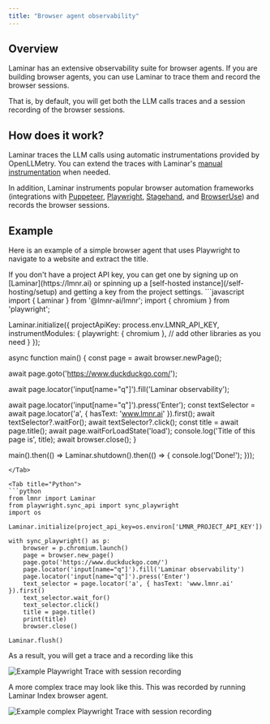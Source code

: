 ```yaml
---
title: "Browser agent observability"
---
```


## Overview

Laminar has an extensive observability suite for browser agents. If you are 
building browser agents, you can use Laminar to trace them and record the browser sessions.

That is, by default, you will get both the LLM calls traces and a session recording of
the browser sessions.

## How does it work?

Laminar traces the LLM calls using automatic instrumentations provided by OpenLLMetry. You can
extend the traces with Laminar's [manual instrumentation](/tracing/structure/manual-span-creation) when needed.

In addition, Laminar instruments popular browser automation frameworks (integrations with [Puppeteer](/tracing/integrations/puppeteer), [Playwright](/tracing/integrations/playwright), [Stagehand](/tracing/integrations/stagehand), and [BrowserUse](/tracing/integrations/browser-use)) and records the browser sessions.

## Example

Here is an example of a simple browser agent that uses Playwright to navigate to a website and extract the title.

<Tip>
If you don't have a project API key, you can get one by signing up on [Laminar](https://lmnr.ai) or spinning up a [self-hosted instance](/self-hosting/setup) and getting a key from the project settings.
</Tip>

<Tabs>
<Tab title="JavaScript/TypeScript">
```javascript
import { Laminar } from '@lmnr-ai/lmnr';
import { chromium } from 'playwright';

Laminar.initialize({
  projectApiKey: process.env.LMNR_API_KEY,
  instrumentModules: {
    playwright: {
      chromium
    },
    // add other libraries as you need
  }
});

async function main() {
  const page = await browser.newPage();

  await page.goto('https://www.duckduckgo.com/');

  await page.locator('input[name="q"]').fill('Laminar observability');

  await page.locator('input[name="q"]').press('Enter');
  const textSelector = await page.locator('a', { hasText: 'www.lmnr.ai' }).first();
  await textSelector?.waitFor();
  await textSelector?.click();
  const title = await page.title();
  await page.waitForLoadState('load');
  console.log('Title of this page is', title);
  await browser.close();
}

main().then(() => Laminar.shutdown().then(() => {
  console.log('Done!');
}));
```
</Tab>

<Tab title="Python">
```python
from lmnr import Laminar
from playwright.sync_api import sync_playwright
import os

Laminar.initialize(project_api_key=os.environ['LMNR_PROJECT_API_KEY'])

with sync_playwright() as p:
    browser = p.chromium.launch()
    page = browser.new_page()
    page.goto('https://www.duckduckgo.com/')
    page.locator('input[name="q"]').fill('Laminar observability')
    page.locator('input[name="q"]').press('Enter')
    text_selector = page.locator('a', { hasText: 'www.lmnr.ai' }).first()
    text_selector.wait_for()
    text_selector.click()
    title = page.title()
    print(title)
    browser.close()

Laminar.flush()
```
</Tab>
</Tabs>

As a result, you will get a trace and a recording like this

<img src="/images/traces/playwright-simple-trace.png" alt="Example Playwright Trace with session recording" />

A more complex trace may look like this. This was recorded by running Laminar Index browser agent.

<img src="/images/traces/browser-trace.png" alt="Example complex Playwright Trace with session recording" />

